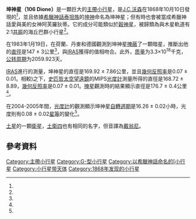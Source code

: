 {{Infobox planet
 | discovery=yes
 | physical_characteristics = yes
 | bgcolour=#FFFFC0
 | name=106 Dione
 | discoverer=[[詹姆斯·克雷格·沃森|詹姆斯·克雷格·沃森]]
 | discovered= 1868年10月10日
 | alt_names=
 | named_after = [[Dione_(mythology)|Dione]]
 | mp_category=[[主帶小行星|主帶小行星]]
 | epoch=December 31, 2006年12月31日 ([[儒略日|JD]] 2454100.5)
 | orbit_ref = <ref name="JPL"/>
 | semimajor=473.981 Gm (3.168 [[天文單位|AU]])
 | perihelion=391.585 Gm (2.618 AU)
 | aphelion={{nowrap|556.376 Gm (3.719 AU)}}
 | eccentricity=0.174
 | period=2059.923 d (5.64 [[儒略年|a]])
 | inclination=4.616°
 | asc_node=62.400°
 | arg_peri=329.534°
 | mean_anomaly=161.899°
 | avg_speed=16.61 km/s
 | dimensions={{nowrap|147.17 ± 3.34<ref name="Carry2012"/> km}}
 | mass={{nowrap|(3.06 ± 1.54) × 10<sup>18</sup><ref name="Carry2012"/> kg}}
 | density={{nowrap|1.83 ± 0.92<ref name="Carry2012"/> g/cm<sup>3</sup>}}
 | surface_grav=0.0410 m/s²
 | escape_velocity=0.0775 km/s
 | rotation=16.26 ± 0.02<ref name="BMPS32_3_48"/> h
 | spectral_type=[[G-型小行星|G]] ([[Tholen_classification|Tholen]])<br>Cgh ([[SMASS_classification|Bus]])<ref name="DeMeo2011"/>
 | abs_magnitude=7.41
 | albedo=
 | single_temperature=~156 [[kelvin|K]]
}} 

'''坤神星（106 Dione）'''是一顆巨大的[[主帶小行星|主帶]][[小行星|小行星]]，是[[詹姆斯·克雷格·沃森|J.C.沃森]]在1868年10月10日發現的<ref name="IAU_MPC"/>，並且依據[[希臘神話|希臘神話]][[泰坦_(神話)|泰坦族]]的[[Dione_(mythology)|坤神]]命名為坤神星；但有時也會被當成希臘神話愛與美的女神阿芙羅狄蒂。它的成分可能類似於[[穀神星|穀神星]]，被歸類為與木星軌道有2:1[[平均運動共振|共振]]的海丘巴群小行星<ref name="McDonald1948"/>。

在1983年1月19日，在荷蘭、丹麥和德國觀測到坤神星[[掩星|掩蔽]]了一顆暗星，推斷出他的[[直徑|直徑]]是147 ± 3公里<ref name="Kristensen1984"/>，與[[紅外線天文衛星|IRAS]]獲得的值相吻合{{citation needed|date=March 2013}}。此外，[[质量|质量]]为3.3×10<sup>18</sup>千克，[[公转周期|公转周期]]为2059.923天。

[[紅外線天文衛星|IRAS]]進行的測量，坤神星的直徑是169.92 ± 7.86公里，並且[[幾何反照率|幾何反照率]]是0.07 ± 0.01。相較)之下，[[史匹哲太空望遠鏡|史匹哲太空望遠鏡]]的MIPS[[光度學_(天文學)|光度計]]測量所得的直徑是168.72 ± 8.89，[[幾何反照率|幾何反照率]]是0.07 ± 0.01。[[掩星|掩星]]觀測時的結果顯示直徑是176.7 ± 0.4公里<ref name="2012arXiv1204"/>。

在2004-2005年間，[[光度學_(天文學)|光度計]]的觀測顯示坤神星[[自轉週期|自轉週期]]是16.26 ± 0.02小時，光度則有0.08 ± 0.02[[星等|星等]]的變化<ref name="BMPS32_3_48"/>。

[[土星|土星]]的一顆[[天然衛星|衛星]]，[[土衛四|土衛四]]也有相同的名字，但音譯為[[土衛四|戴翁尼]]。

== 參考資料 ==
{{Reflist|refs=
<ref name="IAU_MPC">{{Citation
 |title        = Numbered Minor Planets 1–5000
 |work         = Discovery Circumstances
 |publisher    = IAU Minor Planet center
 |url          = http://www.minorplanetcenter.net/iau/lists/NumberedMPs000001.html
 |accessdate   = 2013-04-07
 |postscript   = .
 |archive-date = 2020-04-26
 |archive-url  = https://web.archive.org/web/20200426060323/https://minorplanetcenter.net//iau/lists/NumberedMPs000001.html
 |dead-url     = no
}}</ref>

<ref name="JPL">{{Citation
 |first1       = Donald K.
 |last1        = Yeomans
 |title        = 106 Dione
 |work         = JPL Small-Body Database Browser
 |publisher    = [[NASA_Jet_Propulsion_Laboratory|NASA Jet Propulsion Laboratory]]
 |url          = http://ssd.jpl.nasa.gov/sbdb.cgi?sstr=106
 |accessdate   = 2013-03-25
 |postscript   = .
 |archive-date = 2020-11-05
 |archive-url  = https://web.archive.org/web/20201105205107/https://ssd.jpl.nasa.gov/sbdb.cgi?sstr=106
 |dead-url     = no
}}</ref>

<ref name="Kristensen1984">{{Citation
 | first1    = L. K.
 | last1     = Kristensen
 | title     = The diameter of (106) Dione
 | work      = Astronomische Nachrichten
 | volume    = 305
 | issue     = 4
 | pages     = 207–211
 | year      = 1984
 | bibcode   = 1984AN....305..207K
 | postscript= .
}}</ref>

<ref name="2012arXiv1204">{{Citation
 | first1    = Erin Lee
 | last1     = Ryan
 | first2    = Donald R.
 | last2     = Mizuno
 | first3    = Sachindev S.
 | last3     = Shenoy
 | first4    = Charles E.
 | last4     = Woodward
 | first5    = Sean
 | last5     = Carey
 | first6    = Alberto
 | last6     = Noriega-Crespo
 | first7    = Kathleen E.
 | last7     = Kraemer
 | first8    = Stephan D.
 | last8     = Price
 | display-authors = 1
 | title     = The Kilometer-Sized Main Belt Asteroid Population as Revealed by Spitzer
 | work      = eprint arXiv
 |date=April 2012
 | bibcode   = 2012arXiv1204.1116R
 | arxiv = 1204.1116
 | postscript= .
}}</ref>

<ref name="Carry2012">{{Citation
 | first1    = B.
 | last1     = Carry
 | title     = Density of asteroids
 | work      = Planetary and Space Science
 | volume    = 73
 | pages      = 98–118
 |date=December 2012
 | doi       = 10.1016/j.pss.2012.03.009
 | bibcode   = 2012P&SS...73...98C
 | arxiv = 1203.4336
 | postscript= .
}} See Table 1.</ref>

<ref name="DeMeo2011">{{Citation 
 |first1=Francesca E. 
 |last1=DeMeo 
 |first2=Richard P. 
 |last2=Binzel 
 |first3=Stephen M. 
 |last3=Slivan 
 |first4=Schelte J. 
 |last4=Bus 
 |display-authors=1 
 |title=An extension of the Bus asteroid taxonomy into the near-infrared 
 |journal=Icarus 
 |volume=202 
 |issue=1 
 |pages=160–180 
 |year=2011 
 |doi=10.1016/j.icarus.2009.02.005 
 |bibcode=2009Icar..202..160D 
 |url=http://www.tara.tcd.ie/bitstream/2262/43276/1/PEER_stage2_10.1016%252Fj.icarus.2009.02.005.pdf 
 |accessdate=2013-03-22 
 |postscript=. 
 |deadurl=yes 
 |archiveurl=https://web.archive.org/web/20140317200310/https://www.tara.tcd.ie/bitstream/2262/43276/1/PEER_stage2_10.1016/j.icarus.2009.02.005.pdf 
 |archivedate=2014-03-17 
 }} See appendix A.</ref>

<ref name="McDonald1948">{{Citation
 | last1     = McDonald
 | first1    = Sophia Levy
 | title     = General perturbations and mean elements, with representations of 35 minor planets of the Hecuba group
 | work      = Astronomical Journal
 | volume    = 53
 | page      = 199
 |date=June 1948
 | bibcode   = 1948AJ.....53..199M
 | doi = 10.1086/106097
 | postscript= .
}}</ref>

<ref name="BMPS32_3_48">{{citation
 | last1     = Pray
 | first1    = Donald P.
 | title     = Lightcurve analysis of asteroids 106, 752, 847, 1057, 1630, 1670, 1927 1936, 2426, 2612, 2647, 4087, 5635, 5692, and 6235
 | journal   = Bulletin of the Minor Planets Section of the Association of Lunar and Planetary Observers
 | volume    = 32
 | issue     = 3
 | pages      = 48–51
 |date=September 2005
 | bibcode   = 2005MPBu...32...48P
 | postscript = .
}}</ref>
}}

{{Minor planets navigator|105 Artemis|107 Camilla}}
{{MinorPlanets_Footer}}

{{DEFAULTSORT:Dione}}
[[Category:主帶小行星|Category:主帶小行星]]
[[Category:G-型小行星|Category:G-型小行星]]
[[Category:以希臘神話命名的[小行星|Category:以希臘神話命名的[小行星]]
[[Category:小行星带天体|Category:小行星带天体]]
[[Category:1868年发现的小行星|Category:1868年发现的小行星]]